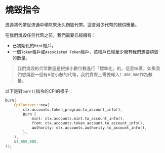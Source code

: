 
# 燒毀指令

透過將代幣從流通中移除來永久銷毀代幣。這會減少代幣的總供應量。

在我們燒毀任何代幣之前，我們需要已經擁有：
- 已初始化的`Mint`帳戶。
- 一個`Token`帳戶或`Associated Token`帳戶，該帳戶已經至少擁有我們想要燒毀的數量。

> 我們燒毀的代幣數量是根據小數位數進行「標準化」的。這意味著，如果我們想燒毀一個有6位小數的代幣，我們實際上需要輸入`1_000_000`作為數量。

以下是對`burn()`指令的CPI的樣子：

```rust
burn(
    CpiContext::new(
        ctx.accounts.token_program.to_account_info(),
        Burn {
            mint: ctx.accounts.mint.to_account_info(),
            from: ctx.accounts.token_account.to_account_info(),
            authority: ctx.accounts.authority.to_account_info(),
        },
    ),
    &1_000_000,
)?;
```